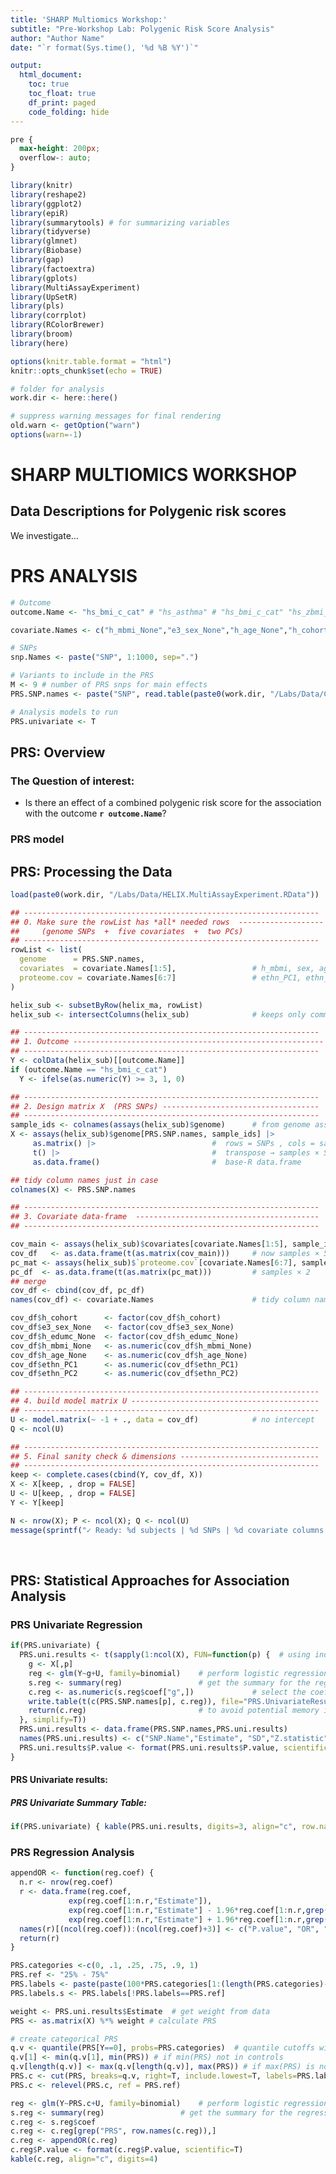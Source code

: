 ```yaml
---
title: 'SHARP Multiomics Workshop:'
subtitle: "Pre-Workshop Lab: Polygenic Risk Score Analysis"
author: "Author Name"
date: "`r format(Sys.time(), '%d %B %Y')`"

output:
  html_document:
    toc: true
    toc_float: true
    df_print: paged
    code_folding: hide
---
```


```css
pre {
  max-height: 200px;
  overflow-: auto;
}

```

```r
library(knitr)
library(reshape2)
library(ggplot2)
library(epiR)
library(summarytools) # for summarizing variables
library(tidyverse)
library(glmnet)
library(Biobase)
library(gap)
library(factoextra)
library(gplots)
library(MultiAssayExperiment)
library(UpSetR)
library(pls)
library(corrplot)
library(RColorBrewer)
library(broom)
library(here)

options(knitr.table.format = "html")
knitr::opts_chunk$set(echo = TRUE)

# folder for analysis
work.dir <- here::here()

# suppress warning messages for final rendering
old.warn <- getOption("warn")
options(warn=-1)

```

# SHARP MULTIOMICS WORKSHOP
## Data Descriptions for Polygenic risk scores
We investigate... 


# PRS ANALYSIS
```r

# Outcome
outcome.Name <- "hs_bmi_c_cat" # "hs_asthma" # "hs_bmi_c_cat" "hs_zbmi_who"

covariate.Names <- c("h_mbmi_None","e3_sex_None","h_age_None","h_cohort","h_edumc_None","ethn_PC1","ethn_PC2") 

# SNPs
snp.Names <- paste("SNP", 1:1000, sep=".")

# Variants to include in the PRS
M <- 9 # number of PRS snps for main effects
PRS.SNP.names <- paste("SNP", read.table(paste0(work.dir, "/Labs/Data/CausalSNPs.txt"), sep=" ", header=F), sep=".")[1:M]

# Analysis models to run
PRS.univariate <- T

```

## PRS: Overview

### The Question of interest:
- Is there an effect of a combined polygenic risk score for the association with the outcome **`r outcome.Name`**?
  <br>

### PRS model

## PRS: Processing the Data
```r
load(paste0(work.dir, "/Labs/Data/HELIX.MultiAssayExperiment.RData"))

## ------------------------------------------------------------------
## 0. Make sure the rowList has *all* needed rows  -------------------
##     (genome SNPs  +  five covariates  +  two PCs)
## ------------------------------------------------------------------
rowList <- list(
  genome      = PRS.SNP.names,
  covariates  = covariate.Names[1:5],                 # h_mbmi, sex, age, cohort, edu
  proteome.cov = covariate.Names[6:7]                 # ethn_PC1, ethn_PC2
)

helix_sub <- subsetByRow(helix_ma, rowList)
helix_sub <- intersectColumns(helix_sub)              # keeps only common samples

## ------------------------------------------------------------------
## 1. Outcome --------------------------------------------------------
## ------------------------------------------------------------------
Y <- colData(helix_sub)[[outcome.Name]]
if (outcome.Name == "hs_bmi_c_cat")
  Y <- ifelse(as.numeric(Y) >= 3, 1, 0)

## ------------------------------------------------------------------
## 2. Design matrix X  (PRS SNPs) -----------------------------------
## ------------------------------------------------------------------
sample_ids <- colnames(assays(helix_sub)$genome)      # from genome assay
X <- assays(helix_sub)$genome[PRS.SNP.names, sample_ids] |>
     as.matrix() |>                          #  rows = SNPs , cols = samples
     t() |>                                  #  transpose → samples × SNPs
     as.data.frame()                         #  base-R data.frame

## tidy column names just in case
colnames(X) <- PRS.SNP.names

## ------------------------------------------------------------------
## 3. Covariate data-frame  -----------------------------------------
## ------------------------------------------------------------------

cov_main <- assays(helix_sub)$covariates[covariate.Names[1:5], sample_ids]
cov_df   <- as.data.frame(t(as.matrix(cov_main)))     # now samples × 5
pc_mat <- assays(helix_sub)$`proteome.cov`[covariate.Names[6:7], sample_ids]
pc_df  <- as.data.frame(t(as.matrix(pc_mat)))         # samples × 2
## merge
cov_df <- cbind(cov_df, pc_df)
names(cov_df) <- covariate.Names                      # tidy column names

cov_df$h_cohort      <- factor(cov_df$h_cohort)
cov_df$e3_sex_None   <- factor(cov_df$e3_sex_None)
cov_df$h_edumc_None  <- factor(cov_df$h_edumc_None)
cov_df$h_mbmi_None   <- as.numeric(cov_df$h_mbmi_None)
cov_df$h_age_None    <- as.numeric(cov_df$h_age_None)
cov_df$ethn_PC1      <- as.numeric(cov_df$ethn_PC1)
cov_df$ethn_PC2      <- as.numeric(cov_df$ethn_PC2)

## ------------------------------------------------------------------
## 4. build model matrix U ------------------------------------------
## ------------------------------------------------------------------
U <- model.matrix(~ -1 + ., data = cov_df)            # no intercept
Q <- ncol(U)

## ------------------------------------------------------------------
## 5. Final sanity check & dimensions -------------------------------
## ------------------------------------------------------------------
keep <- complete.cases(cbind(Y, cov_df, X))
X <- X[keep, , drop = FALSE]
U <- U[keep, , drop = FALSE]
Y <- Y[keep]

N <- nrow(X); P <- ncol(X); Q <- ncol(U)
message(sprintf("✓ Ready: %d subjects | %d SNPs | %d covariate columns.", N, P, Q))

```
<br>

## PRS: Statistical Approaches for Association Analysis
### PRS Univariate Regression

```r
if(PRS.univariate) {
  PRS.uni.results <- t(sapply(1:ncol(X), FUN=function(p) {  # using index p facilitate write
    g <- X[,p]
    reg <- glm(Y~g+U, family=binomial)    # perform logistic regression
    s.reg <- summary(reg)                 # get the summary for the regression
    c.reg <- as.numeric(s.reg$coef["g",])             # select the coefficients
    write.table(t(c(PRS.SNP.names[p], c.reg)), file="PRS.UnivariateResultsGenome.txt", append=ifelse(p==1, F, T), quote=F, sep="\t", col.names=ifelse(p==1, T, F), row.names=F)
    return(c.reg)                         # to avoid potential memory issues only return coefficients if small number of exposures
  }, simplify=T))
  PRS.uni.results <- data.frame(PRS.SNP.names,PRS.uni.results)
  names(PRS.uni.results) <- c("SNP.Name","Estimate", "SD","Z.statistic", "P.value")
  PRS.uni.results$P.value <- format(PRS.uni.results$P.value, scientific=T)
}

```

#### PRS Univariate results: {.tabset}
##### PRS Univariate Summary Table:
```r
if(PRS.univariate) { kable(PRS.uni.results, digits=3, align="c", row.names=FALSE, col.names=c("E:SNP","Estimate", "SD","Z statistic", "P value"))}
```


### PRS Regression Analysis
```r

appendOR <- function(reg.coef) {
  n.r <- nrow(reg.coef)
  r <- data.frame(reg.coef,
             exp(reg.coef[1:n.r,"Estimate"]),
             exp(reg.coef[1:n.r,"Estimate"] - 1.96*reg.coef[1:n.r,grep("Error", names(as.data.frame(reg.coef)))]),
             exp(reg.coef[1:n.r,"Estimate"] + 1.96*reg.coef[1:n.r,grep("Error", names(as.data.frame(reg.coef)))]))
  names(r)[(ncol(reg.coef)):(ncol(reg.coef)+3)] <- c("P.value", "OR", "OR.95L", "OR.95U")
  return(r)
}

PRS.categories <-c(0, .1, .25, .75, .9, 1)
PRS.ref <- "25% - 75%"
PRS.labels <- paste(paste(100*PRS.categories[1:(length(PRS.categories)-1)], 100*PRS.categories[2:(length(PRS.categories))], sep="% - "), "%", sep="")
PRS.labels.s <- PRS.labels[!PRS.labels==PRS.ref]

weight <- PRS.uni.results$Estimate  # get weight from data
PRS <- as.matrix(X) %*% weight # calculate PRS

# create categorical PRS
q.v <- quantile(PRS[Y==0], probs=PRS.categories)  # quantile cutoffs within controls only
q.v[1] <- min(q.v[1], min(PRS)) # if min(PRS) not in controls
q.v[length(q.v)] <- max(q.v[length(q.v)], max(PRS)) # if max(PRS) is not in controls
PRS.c <- cut(PRS, breaks=q.v, right=T, include.lowest=T, labels=PRS.labels)
PRS.c <- relevel(PRS.c, ref = PRS.ref)

reg <- glm(Y~PRS.c+U, family=binomial)    # perform logistic regression
s.reg <- summary(reg)                 # get the summary for the regression
c.reg <- s.reg$coef 
c.reg <- c.reg[grep("PRS", row.names(c.reg)),]
c.reg <- appendOR(c.reg)
c.reg$P.value <- format(c.reg$P.value, scientific=T)
kable(c.reg, align="c", digits=4)

```

